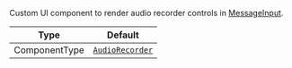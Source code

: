Custom UI component to render audio recorder controls in [MessageInput](../../../../ui-components/message-input.mdx).

| Type          | Default                                                                                                                                  |
| ------------- | ---------------------------------------------------------------------------------------------------------------------------------------- |
| ComponentType | [`AudioRecorder`](https://github.com/GetStream/stream-chat-react-native/blob/main/package/src/components/MessageInput/AudioRecorder.tsx) |
